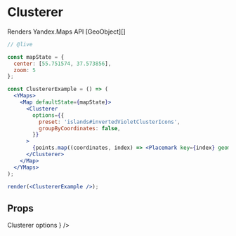 


# Clusterer

Renders Yandex.Maps API [GeoObject][]

```jsx
// @live

const mapState = {
  center: [55.751574, 37.573856],
  zoom: 5
};

const ClustererExample = () => (
  <YMaps>
    <Map defaultState={mapState}>
      <Clusterer
        options={{
          preset: 'islands#invertedVioletClusterIcons',
          groupByCoordinates: false,
        }}
      >
        {points.map((coordinates, index) => <Placemark key={index} geometry={coordinates} />)}
      </Clusterer>
    </Map>
  </YMaps>
);

render(<ClustererExample />);
```

## Props

<Props>
  <PropItem
    name="defaultOptions"
    secondaryName="options"
    type="Object"
    description={
      <Link
        href="https://tech.yandex.com/maps/doc/jsapi/2.1/ref/reference/Clusterer-docpage/#Clusterer__param-options"
      >
        Clusterer options
      </Link>
    }
  />
  <CommonProps componentName="Clusterer" />
</Props>

<Events 
  componentName="Clusterer"
  url="https://tech.yandex.com/maps/doc/jsapi/2.1/ref/reference/Clusterer-docpage/#Clusterer__events-summary"
/>

[Clusterer]: https://tech.yandex.com/maps/doc/jsapi/2.1/ref/reference/Clusterer-docpage/
